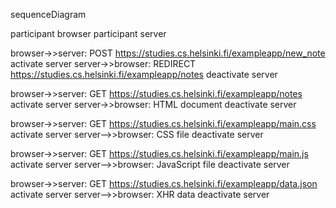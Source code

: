 sequenceDiagram

participant browser
participant server

browser->>server: POST https://studies.cs.helsinki.fi/exampleapp/new_note
activate server
server->>browser: REDIRECT https://studies.cs.helsinki.fi/exampleapp/notes
deactivate server

browser->>server: GET https://studies.cs.helsinki.fi/exampleapp/notes
activate server
server->>browser: HTML document
deactivate server

browser->>server: GET https://studies.cs.helsinki.fi/exampleapp/main.css
activate server
server-->>browser: CSS file
deactivate server

browser->>server: GET https://studies.cs.helsinki.fi/exampleapp/main.js
activate server
server-->>browser: JavaScript file
deactivate server

browser->>server: GET https://studies.cs.helsinki.fi/exampleapp/data.json
activate server
server-->>browser: XHR data
deactivate server
